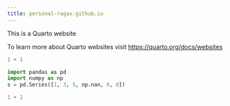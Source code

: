 ```yaml
---
title: personal-ragav.github.io
---
```


This is a Quarto website

To learn more about Quarto websites visit
<https://quarto.org/docs/websites>

```python
1 + 1
```

```python
import pandas as pd
import numpy as np
s = pd.Series([1, 3, 5, np.nan, 6, 8])
```

```python
1 + 2
```